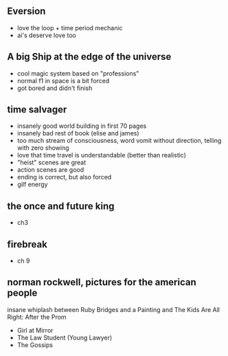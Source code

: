 

## Eversion
- love the loop + time period mechanic
- ai's deserve love too

## A big Ship at the edge of the universe
- cool magic system based on "professions"
- normal f1 in space is a bit forced
- got bored and didn't finish

## time salvager
- insanely good world building in first 70 pages
- insanely bad rest of book (elise and james)
- too much stream of consciousness, word vomit without direction, telling with zero showing
- love that time travel is understandable (better than realistic)
- "heist" scenes are great
- action scenes are good
- ending is correct, but also forced
- gilf energy

## the once and future king
- ch3

## firebreak
- ch 9

## norman rockwell, pictures for the american people

insane whiplash between Ruby Bridges and a Painting and The Kids Are All Right: After the Prom

- Girl at Mirror
- The Law Student (Young Lawyer)
- The Gossips